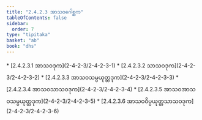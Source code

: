 ```yaml
---
title: "2.4.2.3 အာသဝဂေါစ္ဆက"
tableOfContents: false
sidebar:
  order: 7
type: "tipitaka"
basket: "ab"
book: "dhs"
---
```



<DynamicBreadcrumb />



<TableOfContents book="dhs" section="2.4.2.3">
* [2.4.2.3.1 အာသဝဒုက](2-4-2-3/2-4-2-3-1)
* [2.4.2.3.2 သာသဝဒုက](2-4-2-3/2-4-2-3-2)
* [2.4.2.3.3 အာသဝသမ္ပယုတ္တဒုက](2-4-2-3/2-4-2-3-3)
* [2.4.2.3.4 အာသဝသာသဝဒုက](2-4-2-3/2-4-2-3-4)
* [2.4.2.3.5 အာသဝအာသဝသမ္ပယုတ္တဒုက](2-4-2-3/2-4-2-3-5)
* [2.4.2.3.6 အာသဝဝိပ္ပယုတ္တသာသဝဒုက](2-4-2-3/2-4-2-3-6)
</TableOfContents>